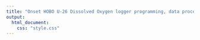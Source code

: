 ```yaml
---
title: "Onset HOBO U-26 Dissolved Oxygen logger programming, data processing, and retrieval"
output: 
  html_document:
    css: "style.css"
---
```

